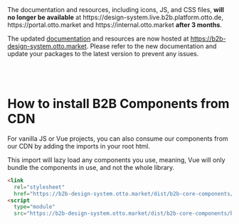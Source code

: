 
<b2b-alert type='warning' opened='true' size='large' has-close-button='false'>
The documentation and resources, including icons, JS, and CSS files, <strong>will no longer be available</strong> at https://design-system.live.b2b.platform.otto.de, https://portal.otto.market and https://internal.otto.market <strong>after 3 months</strong>.

The updated [documentation](https://b2b-design-system.otto.market) and resources are now hosted at https://b2b-design-system.otto.market.
Please refer to the new documentation and update your packages to the latest version to prevent any issues.
</b2b-alert>

<br />
<br />

<Meta title="Getting Started/CDN installation" />

# How to install B2B Components from CDN

For vanilla JS or Vue projects, you can also consume our components from our CDN by adding the imports in your root
html.

This import will lazy load any components you use, meaning, Vue will only bundle the components in use, and
not the whole library.

```html
<link
  rel="stylesheet"
  href="https://b2b-design-system.otto.market/dist/b2b-core-components/b2b-core-components.css" />
<script
  type="module"
  src="https://b2b-design-system.otto.market/dist/b2b-core-components/b2b-core-components.esm.js"></script>
```
